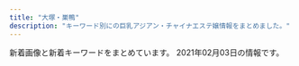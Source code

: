 ```yaml
---
title: "大塚・巣鴨"
description: "キーワード別にの巨乳アジアン・チャイナエステ嬢情報をまとめました。"
---
```


新着画像と新着キーワードをまとめています。
2021年02月03日の情報です。

<DmmAffiliateIns />
<KeywordTable
  shops={
    [
    {
        "img_links": [
            "http://mermaid.tyo.ac/photos/sites/9/2020/07/2020070504013943.jpg",
            "http://mermaid.tyo.ac/images/themes/blue/no1.png",
            "http://mermaid.tyo.ac/photos/sites/9/2020/07/2020070504013427.jpg",
            "http://mermaid.tyo.ac/photos/sites/9/2020/07/2020070504014629.jpg",
            "http://mermaid.tyo.ac/photos/sites/9/2020/07/202007050401371.jpg",
            "http://mermaid.tyo.ac/images/themes/blue/no2.png",
            "http://mermaid.tyo.ac/photos/sites/9/2021/01/2021010607373428.jpg",
            "http://mermaid.tyo.ac/images/themes/blue/s_staff.png",
            "http://mermaid.tyo.ac/photos/sites/9/2021/01/2021010607374728.jpg",
            "http://mermaid.tyo.ac/images/room3.jpg",
            "http://mermaid.tyo.ac/photos/sites/9/2021/01/2021010607374113.jpg",
            "http://mermaid.tyo.ac/images/room4.jpg",
            "http://mermaid.tyo.ac/photos/sites/9/2021/01/2021010607193228.jpg",
            "http://mermaid.tyo.ac/images/themes/blue/mobile.jpg",
            "http://mermaid.tyo.ac/images/themes/blue/s_zysx.png",
            "http://mermaid.tyo.ac/photos/sites/9/2020/07/2020070504013573.jpg",
            "http://mermaid.tyo.ac/photos/sites/9/2020/07/2020070504013841.jpg",
            "http://mermaid.tyo.ac/photos/sites/9/2021/01/2021010607193226.jpg",
            "http://mermaid.tyo.ac/photos/sites/9/2020/07/202007050401424.jpg",
            "http://mermaid.tyo.ac/photos/sites/9/2021/01/2021010607193459.jpg",
            "http://mermaid.tyo.ac/photos/sites/9/2020/07/2020070504013113.jpg",
            "http://mermaid.tyo.ac/images/themes/blue/s_newface.png",
            "http://mermaid.tyo.ac/photos/sites/9/2021/01/202101060719336.jpg",
            "http://mermaid.tyo.ac/images/themes/blue/line.png",
            "http://mermaid.tyo.ac/photos/sites/9/2021/01/2021010607193192.jpg",
            "http://mermaid.tyo.ac/photos/sites/9/2020/07/2020070504013051.jpg",
            "http://mermaid.tyo.ac/photos/sites/9/2020/07/2020070504014544.jpg",
            "http://mermaid.tyo.ac/photos/sites/9/2020/07/2020070504014156.jpg",
            "http://mermaid.tyo.ac/photos/sites/9/2020/07/2020070504012584.jpg",
            "http://mermaid.tyo.ac/photos/sites/9/2020/07/2020070504012859.jpg",
            "http://mermaid.tyo.ac/images/themes/blue/r3.jpg",
            "http://mermaid.tyo.ac/photos/sites/9/2021/01/2021010607375590.jpg",
            "http://mermaid.tyo.ac/images/room2.jpg",
            "http://mermaid.tyo.ac/photos/sites/9/2020/07/2020070504014471.jpg",
            "http://mermaid.tyo.ac/photos/sites/9/2020/07/2020070504013325.jpg",
            "http://mermaid.tyo.ac/images/room1.jpg",
            "http://mermaid.tyo.ac/photos/sites/9/2020/07/2020070504012720.jpg",
            "http://mermaid.tyo.ac/images/themes/blue/s_pickup.png",
            "http://mermaid.tyo.ac/images/themes/blue/s_link.png",
            "http://mermaid.tyo.ac/images/themes/blue/s_news.png",
            "http://mermaid.tyo.ac/images/themes/blue/s_ranking.png"
        ],
        "keywords": {
            "E": 6,
            "D": 42,
            "C": 30,
            "83": 6,
            "85": 18,
            "86": 24,
            "87": 6
        },
        "station": "\u897f\u5de3\u9d28\u99c5A3\u53e3",
        "name": "RelaCute no.1\u30fb\u30ea\u30e9\u30ad\u30e5\u30fc\u30c8 no.1",
        "url": "http://mermaid.tyo.ac/"
    },
    {
        "keywords": {},
        "url": "http://es-romance.work/",
        "station": "JR\u5de3\u9d28\u99c5\u6b63\u9762\u53e3",
        "img_links": [
            "http://es-romance.work/_src/50906836/wechatimg1563.jpg",
            "http://es-romance.work/_src/51012024/wechatimg29_20201216144753098.jpg",
            "http://es-romance.work/_src/50927126/wechatimg1478.jpg",
            "http://es-romance.work/_src/50927127/wechatimg1478.jpg",
            "http://es-romance.work/_src/52594297/wechatimg184.jpg",
            "http://es-romance.work/_src/50927124/wechatimg1619.jpg",
            "http://es-romance.work/_src/50572193/wechatimg402.jpg",
            "http://es-romance.work/_src/51884523/wechatimg184.jpg",
            "http://es-romance.work/_src/50801641/wechatimg1562.jpg",
            "http://es-romance.work/_src/50927258/wechatimg1613.jpg",
            "http://es-romance.work/_src/50572175/navinavi_01.png",
            "http://es-romance.work/_src/50572194/wechatimg402.jpg",
            "http://es-romance.work/_src/51012026/wechatimg28_20201216144753096.jpg",
            "http://es-romance.work/_src/50572199/wechatimg403_20201111115842580.jpg",
            "http://es-romance.work/_src/50927125/wechatimg1619.jpg",
            "http://es-romance.work/_src/51012027/wechatimg28_20201216144753096.jpg",
            "http://es-romance.work/_src/50572198/wechatimg403_20201111115842580.jpg",
            "http://es-romance.work/_src/50801639/wechatimg1562.jpg",
            "http://es-romance.work/_src/52594296/wechatimg184.jpg",
            "http://es-romance.work/_src/50572184/slider2_20201209160139115.jpg",
            "http://es-romance.work/_src/50906838/wechatimg1563.jpg",
            "http://es-romance.work/_src/51012023/wechatimg26_20201216144753104.jpg",
            "http://es-romance.work/_src/50801637/wechatimg1561.jpg",
            "http://es-romance.work/_src/50801640/wechatimg1562.jpg",
            "http://es-romance.work/_src/50927122/wechatimg1613.jpg",
            "http://es-romance.work/_src/51012034/wechatimg26_20201216144753104.jpg",
            "http://es-romance.work/_src/51884526/wechatimg70_20210116175936719.jpg",
            "http://es-romance.work/_src/50572200/wechatimg403_20201111115842580.jpg",
            "http://es-romance.work/_src/50572170/slider5_20201209160139125.jpg",
            "http://es-romance.work/_src/50572197/wechatimg401_20201111115842621.jpg",
            "http://es-romance.work/_src/50572130/wechatimg198_20190126093224863.jpg",
            "http://es-romance.work/_src/51884529/wechatimg68_20210116175936714.jpg",
            "http://es-romance.work/_src/50801638/wechatimg1561.jpg",
            "http://es-romance.work/_src/50801631/wechatimg1562.jpg",
            "http://es-romance.work/_src/50572204/wechatimg401_20201111115842621.jpg",
            "http://es-romance.work/_src/52594291/wechatimg188.jpg",
            "http://es-romance.work/_src/50572128/_k3_4082.jpg",
            "http://es-romance.work/_src/50572177/navinavi_02.png",
            "http://es-romance.work/_src/51884530/wechatimg68_20210116175936714.jpg",
            "http://es-romance.work/_src/52594244/wechatimg68_20210116175936714.jpg",
            "http://es-romance.work/_src/52594294/wechatimg189.jpg",
            "http://es-romance.work/_src/51012031/wechatimg29_20201216144753098.jpg",
            "http://es-romance.work/_src/52594293/wechatimg189.jpg",
            "http://es-romance.work/_src/51884534/wechatimg69_20210116175936641.jpg",
            "http://es-romance.work/_src/50927120/wechatimg1613.jpg",
            "http://es-romance.work/_src/52594292/wechatimg188.jpg",
            "http://es-romance.work/_src/51884528/wechatimg70_20210116175936719.jpg",
            "http://es-romance.work/_src/50927128/wechatimg1478.jpg",
            "http://es-romance.work/_src/50927114/wechatimg1613.jpg",
            "http://es-romance.work/_src/52594245/wechatimg69_20210116175936641.jpg",
            "http://es-romance.work/_src/52594295/wechatimg189.jpg",
            "http://es-romance.work/_src/50572186/slider1_20201209160139057.jpg",
            "http://es-romance.work/_src/50801636/wechatimg1561.jpg",
            "http://es-romance.work/_src/50572196/wechatimg401_20201111115842621.jpg",
            "http://es-romance.work/_src/50572192/wechatimg402.jpg",
            "http://es-romance.work/_src/51884564/wechatimg188.jpg",
            "http://es-romance.work/_src/51012033/wechatimg26_20201216144753104.jpg",
            "http://es-romance.work/_src/50927121/wechatimg1613.jpg",
            "http://es-romance.work/_src/51884531/wechatimg68_20210116175936714.jpg",
            "http://es-romance.work/_src/51012028/wechatimg28_20201216144753096.jpg",
            "http://es-romance.work/_src/50572185/slider3_20201209160139119.jpg",
            "http://es-romance.work/_src/52594298/wechatimg184.jpg",
            "http://es-romance.work/_src/51012032/wechatimg26_20201216144753104.jpg",
            "http://es-romance.work/_src/51884527/wechatimg70_20210116175936719.jpg",
            "http://es-romance.work/_src/51012166/wechatimg28_20201216144753096.jpg",
            "http://es-romance.work/_src/50801632/wechatimg1562.jpg",
            "http://es-romance.work/_src/52594290/wechatimg188.jpg",
            "http://es-romance.work/_src/51884533/wechatimg69_20210116175936641.jpg",
            "http://es-romance.work/_src/50572203/wechatimg401_20201111115842621.jpg",
            "http://es-romance.work/_src/50906837/wechatimg1563.jpg",
            "http://es-romance.work/_src/51012030/wechatimg29_20201216144753098.jpg",
            "http://es-romance.work/_src/51884524/wechatimg189.jpg",
            "http://es-romance.work/_src/51012029/wechatimg29_20201216144753098.jpg",
            "http://es-romance.work/_src/51884532/wechatimg69_20210116175936641.jpg",
            "http://es-romance.work/_src/50572180/cam.jpg",
            "http://es-romance.work/_src/50927123/wechatimg1619.jpg",
            "http://es-romance.work/_src/50572179/cam.jpg",
            "http://es-romance.work/_src/52594243/wechatimg70_20210116175936719.jpg",
            "http://es-romance.work/_src/50572195/wechatimg401_20201111115842621.jpg"
        ],
        "name": "\u304a\u5e30\u308aBABY"
    },
    {
        "station": "JR\u99d2\u8fbc\u99c5\u6771\u53e3",
        "keywords": {},
        "name": "\u3066\u3082\u307f\u3084",
        "url": "http://ko-relax.info/",
        "img_links": []
    },
    {
        "img_links": [
            "http://rinpa-awa.info/wp/wp-content/uploads/2019/12/srtdyfu.jpg",
            "http://rinpa-awa.info/wp/wp-content/uploads/2019/10/estrdyfugihoi.jpg",
            "http://rinpa-awa.info/wp/wp-content/uploads/2019/12/rdtfyugh.jpg",
            "http://rinpa-awa.info/wp/wp-content/uploads/2020/08/31222kasaoa.jpg",
            "http://rinpa-awa.info/wp/wp-content/uploads/2020/08/67543567a.jpg",
            "http://rinpa-awa.info/wp/wp-content/uploads/2017/04/b.png",
            "http://rinpa-awa.info/wp/wp-content/themes/Butterfly2_ver_1_3/images/room/2.jpg",
            "http://rinpa-awa.info/wp/wp-content/uploads/2020/08/8765421.jpg",
            "http://rinpa-awa.info/wp/wp-content/uploads/2019/12/rstdyfugiho.jpg",
            "http://rinpa-awa.info/wp/wp-content/uploads/2019/12/trdyfugi.jpg",
            "http://rinpa-awa.info/wp/wp-content/uploads/2017/04/c.png",
            "http://rinpa-awa.info/wp/wp-content/uploads/2019/12/esrtdyfugih.jpg",
            "http://rinpa-awa.info/wp/wp-content/themes/Butterfly2_ver_1_3/images/call.png",
            "http://rinpa-awa.info/wp/wp-content/themes/Butterfly2_ver_1_3/event/top-img10.jpg",
            "http://rinpa-awa.info/wp/wp-content/themes/Butterfly2_ver_1_3/event/top-img01.png",
            "http://rinpa-awa.info/wp/wp-content/uploads/2019/10/estrdyfugiho.jpg",
            "http://rinpa-awa.info/wp/wp-content/uploads/2019/10/erstdfyguhijok.jpg",
            "http://rinpa-awa.info/wp/wp-content/themes/Butterfly2_ver_1_3/images/room/3.jpg",
            "http://rinpa-awa.info/wp/wp-content/uploads/2019/09/sdrftuygiho.jpg",
            "http://rinpa-awa.info/wp/wp-content/uploads/2019/12/arstdyfu.jpg",
            "http://rinpa-awa.info/wp/wp-content/uploads/2017/04/a.png",
            "http://rinpa-awa.info/wp/wp-content/uploads/2020/08/7865432f.jpg",
            "http://rinpa-awa.info/wp/wp-content/themes/Butterfly2_ver_1_3/images/room/4.jpg",
            "http://rinpa-awa.info/wp/wp-content/uploads/2020/06/fcgvhbjsa.jpg",
            "http://rinpa-awa.info/wp/wp-content/uploads/2019/10/erastrdyfugihojp.jpg",
            "http://rinpa-awa.info/wp/wp-content/themes/Butterfly2_ver_1_3/images/tel.png",
            "http://rinpa-awa.info/wp/wp-content/uploads/2019/12/aewrestdyfu.jpg",
            "http://rinpa-awa.info/wp/wp-content/themes/Butterfly2_ver_1_3/event/top-img02.png",
            "http://rinpa-awa.info/wp/wp-content/uploads/2019/09/estdryfugi.jpg",
            "http://rinpa-awa.info/wp/wp-content/uploads/2019/11/satfuygihkl.jpg",
            "http://rinpa-awa.info/wp/wp-content/uploads/2019/12/srdtyfugih.jpg",
            "http://rinpa-awa.info/wp/wp-content/uploads/2019/10/1setrdyfugiho.jpg",
            "http://rinpa-awa.info/wp/wp-content/uploads/2019/09/setrdytfuygiuo.jpg",
            "http://rinpa-awa.info/wp/wp-content/uploads/2019/12/waerstdyfu.jpg",
            "http://rinpa-awa.info/wp/wp-content/uploads/2019/08/sdrtaytfuygihoi.jpg",
            "http://rinpa-awa.info/wp/wp-content/uploads/2017/05/d.png",
            "http://rinpa-awa.info/wp/wp-content/uploads/2019/12/erstdyfu.jpg",
            "http://rinpa-awa.info/wp/wp-content/themes/Butterfly2_ver_1_3/images/room/1.jpg"
        ],
        "url": "http://rinpa-awa.info/",
        "keywords": {
            "D": 46
        },
        "name": "\u99a8-\u304b\u304a\u308a-",
        "station": "JR\u5927\u585a\u99c5\u5317\u53e3"
    },
    {
        "keywords": {},
        "img_links": [
            "http://relax-treat.com/css/nav/nav-005.jpg",
            "http://relax-treat.com/css/nav/nav-003.jpg",
            "http://relax-treat.com/staff/anna/01.jpg",
            "http://relax-treat.com/css/top-left02.jpg",
            "http://relax-treat.com/css/nav/nav-004.jpg",
            "http://relax-treat.com/css/nav/nav-001.jpg",
            "http://relax-treat.com/css/nav/nav-006.jpg",
            "http://relax-treat.com/staff/koko/01.jpg",
            "http://relax-treat.com/css/tel01.png",
            "http://relax-treat.com/css/staff/up.jpg",
            "http://relax-treat.com/staff/ami/01.jpg",
            "http://relax-treat.com/css/staff/new.jpg",
            "http://relax-treat.com/css/top-left0001.jpg",
            "http://relax-treat.com/css/nav/nav-002.jpg",
            "http://relax-treat.com/css/top02.jpg",
            "http://relax-treat.com/staff/mei/02.jpg",
            "http://relax-treat.com/staff/ami/02.jpg",
            "http://relax-treat.com/staff/mei/01.jpg",
            "http://relax-treat.com/staff/anna/02.jpg",
            "http://relax-treat.com/staff/koko/02.jpg"
        ],
        "name": "Chocolate -\u30c1\u30e7\u30b3\u30ec\u30fc\u30c8-",
        "station": "JR\u99d2\u8fbc\u99c5\u6771\u53e3",
        "url": "http://relax-treat.com/"
    },
    {
        "name": "SAKURA \u30ea\u30e9\u30af\u30bc\u30fc\u30b7\u30e7\u30f3",
        "img_links": [
            "https://sakura.aoaoeo.com/wp-content/themes/este/img/top-img01d.png",
            "https://sakura.aoaoeo.com/wp-content/uploads/2019/06/87651saku.jpg",
            "https://sakura.aoaoeo.com/wp-content/themes/este/img/tel_header.png",
            "https://sakura.aoaoeo.com/wp-content/uploads/2019/06/4321saku.jpg",
            "https://sakura.aoaoeo.com/wp-content/themes/este/img/top-img01.png",
            "https://sakura.aoaoeo.com/wp-content/themes/este/img/3.jpg",
            "https://sakura.aoaoeo.com/wp-content/uploads/2019/06/7865421saku.jpg",
            "https://sakura.aoaoeo.com/wp-content/themes/este/img/tel_footer.png",
            "https://sakura.aoaoeo.com/wp-content/themes/este/img/top-img05.png",
            "https://sakura.aoaoeo.com/wp-content/themes/este/img/top-img03.png",
            "https://sakura.aoaoeo.com/wp-content/themes/este/img/1.jpg",
            "https://sakura.aoaoeo.com/wp-content/themes/este/img/top-img02.png",
            "https://sakura.aoaoeo.com/wp-content/themes/este/img/2.jpg",
            "https://sakura.aoaoeo.com/wp-content/uploads/2019/06/4312saku.jpg",
            "https://sakura.aoaoeo.com/wp-content/uploads/2020/01/2111saku.jpg",
            "https://sakura.aoaoeo.com/wp-content/themes/este/img/4.jpg",
            "https://sakura.aoaoeo.com/wp-content/themes/este/img/call.png",
            "https://sakura.aoaoeo.com/wp-content/themes/este/img/top-img01c.png"
        ],
        "station": "JR\u5927\u585a\u99c5\u5317\u53e3",
        "url": "https://sakura.aoaoeo.com/",
        "keywords": {
            "D": 8,
            "E": 10
        }
    },
    {
        "img_links": [
            "http://www.nekochan.masg.info/files/003-02.jpg",
            "http://www.nekochan.masg.info/files/004-02.jpg",
            "http://www.nekochan.masg.info/files/002-02.jpg",
            "http://www.nekochan.masg.info/files/005-02.jpg",
            "http://www.nekochan.masg.info/images/head.jpg",
            "http://www.nekochan.masg.info/files/002.jpg",
            "http://www.nekochan.masg.info/images/staff_t.jpg",
            "http://www.nekochan.masg.info/files/001.jpg",
            "http://www.nekochan.masg.info/files/004.jpg",
            "http://www.nekochan.masg.info/files/005.jpg",
            "http://www.nekochan.masg.info/files/003.jpg",
            "http://www.nekochan.masg.info/images/tel.jpg",
            "http://www.nekochan.masg.info/images/int1.jpg",
            "http://www.nekochan.masg.info/files/006.jpg",
            "http://www.nekochan.masg.info/images/mobile.jpg",
            "http://www.nekochan.masg.info/images/sys.jpg",
            "http://www.nekochan.masg.info/files/006-02.jpg",
            "http://www.nekochan.masg.info/images/interior_t.jpg",
            "http://www.nekochan.masg.info/files/001-02.jpg",
            "http://www.nekochan.masg.info/images/int2.jpg",
            "http://www.nekochan.masg.info/images/news.jpg"
        ],
        "name": "\u306d\u3053\u3061\u3083\u3093",
        "station": "JR\u99d2\u8fbc\u99c5\u6771\u53e3",
        "url": "http://www.nekochan.masg.info/",
        "keywords": {
            "90": 1,
            "C": 2,
            "D": 3,
            "87": 1,
            "88": 2,
            "E": 1,
            "81": 1,
            "83": 1
        }
    },
    {
        "img_links": [
            "http://koukou.ests.co/images/acc1.jpg",
            "http://koukou.a1.jps.cm/upload/sites/26/2020/08/2020080301274439-350x467.jpg",
            "http://koukou.ests.co/images/acc2.jpg",
            "http://koukou.ests.co/images/acc4.jpg",
            "http://koukou.a1.jps.cm/upload/sites/26/2021/01/2021013006464349-200x268.jpg",
            "http://koukou.ests.co/images/staff_line.jpg",
            "http://koukou.ests.co/images/top.jpg",
            "http://koukou.a1.jps.cm/upload/sites/26/2020/07/2020071510180978-350x467.jpg",
            "http://koukou.ests.co/images/pick.jpg",
            "http://koukou.ests.co/images/news.jpg",
            "http://koukou.ests.co/images/link_line.jpg",
            "http://koukou.ests.co/images/acc3.jpg",
            "http://koukou.a1.jps.cm/upload/sites/26/2020/08/2020080301274439-200x268.jpg",
            "http://koukou.ests.co/images/bjs3.jpg",
            "http://koukou.a1.jps.cm/upload/sites/26/2021/01/2021013006464349-350x467.jpg",
            "http://koukou.ests.co/images/mobile.jpg",
            "http://koukou.a1.jps.cm/upload/sites/26/2020/10/202010230133115-200x268.jpg",
            "http://koukou.a1.jps.cm/upload/sites/26/2020/07/2020071510180978-200x268.jpg",
            "http://koukou.a1.jps.cm/upload/sites/26/2020/10/202010230133115-350x467.jpg"
        ],
        "station": "JR\u99d2\u8fbc\u99c5\u5317\u53e3",
        "keywords": {
            "86": 2,
            "87": 1,
            "D": 4,
            "85": 1
        },
        "name": "\u3046\u3055\u304e",
        "url": "http://koukou.ests.co/"
    },
    {
        "url": "http://iyasi.relaxnabi.com/",
        "keywords": {
            "89": 1,
            "G": 1,
            "88": 1,
            "F": 1,
            "92": 1,
            "E": 4,
            "D": 9,
            "C": 4,
            "90": 1
        },
        "img_links": [
            "http://iyasi.relaxnabi.com/css/tel09.png",
            "http://iyasi.relaxnabi.com/css/staff/staff39-b.jpg",
            "http://iyasi.relaxnabi.com/css/staff/staff47-a.jpg",
            "http://iyasi.relaxnabi.com/css/staff/staff26-a.jpg",
            "http://iyasi.relaxnabi.com/css/staff/staff29-b.jpg",
            "http://iyasi.relaxnabi.com/css/staff/staff26-b.jpg",
            "http://iyasi.relaxnabi.com/css/staff/staff47.jpg",
            "http://iyasi.relaxnabi.com/css/staff/staff007.jpg",
            "http://iyasi.relaxnabi.com/css/staff/staff46-a.jpg",
            "http://iyasi.relaxnabi.com/css/staff/staff26.jpg",
            "http://iyasi.relaxnabi.com/css/staff/staff33.jpg",
            "http://iyasi.relaxnabi.com/css/top01.jpg",
            "http://iyasi.relaxnabi.com/css/staff/staff41.jpg",
            "http://iyasi.relaxnabi.com/css/staff/staff45-a.jpg",
            "http://iyasi.relaxnabi.com/css/staff/staff0002-a.jpg",
            "http://iyasi.relaxnabi.com/css/staff/staff33-c.jpg",
            "http://iyasi.relaxnabi.com/css/staff/staff33-b.jpg",
            "http://iyasi.relaxnabi.com/css/staff/staff24-b.jpg",
            "http://iyasi.relaxnabi.com/css/staff/staff38.jpg",
            "http://iyasi.relaxnabi.com/css/staff/staff24.jpg",
            "http://iyasi.relaxnabi.com/css/staff/staff016.jpg",
            "http://iyasi.relaxnabi.com/css/staff/staff0002.jpg",
            "http://iyasi.relaxnabi.com/css/nav/nav-005.png",
            "http://iyasi.relaxnabi.com/css/staff/staff37.jpg",
            "http://iyasi.relaxnabi.com/css/staff/staff28.jpg",
            "http://iyasi.relaxnabi.com/css/staff/staff44.jpg",
            "http://iyasi.relaxnabi.com/css/staff/staff52-a.jpg",
            "http://iyasi.relaxnabi.com/css/staff/staff29.jpg",
            "http://iyasi.relaxnabi.com/css/nav/nav-003.png",
            "http://iyasi.relaxnabi.com/css/staff/staff53.jpg",
            "http://iyasi.relaxnabi.com/css/recurit07.jpg",
            "http://iyasi.relaxnabi.com/css/nav/nav-004.png",
            "http://iyasi.relaxnabi.com/css/staff/staff019-a.jpg",
            "http://iyasi.relaxnabi.com/css/staff/staff44-a.jpg",
            "http://iyasi.relaxnabi.com/css/staff/staff40.jpg",
            "http://iyasi.relaxnabi.com/css/nav/nav-006.png",
            "http://iyasi.relaxnabi.com/css/nav/nav-001.png",
            "http://iyasi.relaxnabi.com/css/staff/staff37-b.jpg",
            "http://iyasi.relaxnabi.com/css/staff/staff49-a.jpg",
            "http://iyasi.relaxnabi.com/css/nav/nav-002.png",
            "http://iyasi.relaxnabi.com/css/staff/staff29-c.jpg",
            "http://iyasi.relaxnabi.com/css/staff/naiyo02.jpg",
            "http://iyasi.relaxnabi.com/css/staff/staff33-a.jpg",
            "http://iyasi.relaxnabi.com/css/staff/staff53-a.jpg",
            "http://iyasi.relaxnabi.com/css/staff/naiyo01.jpg",
            "http://iyasi.relaxnabi.com/css/staff/staff007-a.jpg",
            "http://iyasi.relaxnabi.com/css/staff/staff33-e.jpg",
            "http://iyasi.relaxnabi.com/css/staff/staff007-b.jpg",
            "http://iyasi.relaxnabi.com/css/staff/staff33-d.jpg",
            "http://iyasi.relaxnabi.com/css/staff/staff019.jpg",
            "http://iyasi.relaxnabi.com/css/staff/staff39-a.jpg",
            "http://iyasi.relaxnabi.com/css/staff/staff49.jpg",
            "http://iyasi.relaxnabi.com/css/staff/staff29-a.jpg",
            "http://iyasi.relaxnabi.com/css/staff/staff0002-b.jpg",
            "http://iyasi.relaxnabi.com/css/staff/staff40-a.jpg",
            "http://iyasi.relaxnabi.com/css/staff/staff018.jpg",
            "http://iyasi.relaxnabi.com/css/staff/staff52.jpg",
            "http://iyasi.relaxnabi.com/css/top03.jpg",
            "http://iyasi.relaxnabi.com/css/staff/staff39.jpg",
            "http://iyasi.relaxnabi.com/css/staff/staff016-a.jpg",
            "http://iyasi.relaxnabi.com/css/staff/staff24-a.jpg",
            "http://iyasi.relaxnabi.com/css/staff/staff006-a.jpg",
            "http://iyasi.relaxnabi.com/css/staff/staff28-a.jpg",
            "http://iyasi.relaxnabi.com/css/staff/staff46.jpg",
            "http://iyasi.relaxnabi.com/css/top0004-right.jpg",
            "http://iyasi.relaxnabi.com/css/staff/staff37-a.jpg",
            "http://iyasi.relaxnabi.com/css/staff/staff45.jpg",
            "http://iyasi.relaxnabi.com/css/staff/staff51.jpg",
            "http://iyasi.relaxnabi.com/css/staff/staff006.jpg",
            "http://iyasi.relaxnabi.com/css/top04-left.jpg",
            "http://iyasi.relaxnabi.com/css/staff/staff41-a.jpg",
            "http://iyasi.relaxnabi.com/css/staff/staff018-a.jpg",
            "http://iyasi.relaxnabi.com/css/c-00001.jpg",
            "http://iyasi.relaxnabi.com/css/staff/staff38-a.jpg"
        ],
        "station": "JR\u5927\u585a\u99c5\u5357\u53e3",
        "name": "\u7652\u3057\u306e\u5fc3"
    },
    {
        "url": "https://townnet.ne.jp/myondon/",
        "station": "JR\u5927\u585a\u99c5\u5317\u53e3",
        "keywords": {},
        "name": "\u660e\u6d1e",
        "img_links": [
            "https://townnet.ne.jp/myondon/top/view/img/v_04.jpg",
            "https://townnet.ne.jp/myondon/top/view/img/v_01.jpg",
            "https://townnet.ne.jp/myondon/top/system/img/price.jpg",
            "https://townnet.ne.jp/myondon/top/img/information.jpg",
            "https://townnet.ne.jp/myondon/top/staff/img/bb.jpg",
            "https://townnet.ne.jp/myondon/top/view/img/s_04.jpg",
            "https://townnet.ne.jp/myondon/top/view/img/s_12.jpg",
            "https://townnet.ne.jp/myondon/top/view/img/s_07.jpg",
            "https://townnet.ne.jp/myondon/top/view/img/s_05.jpg",
            "https://townnet.ne.jp/myondon/top/staff/img/mari.jpg",
            "https://townnet.ne.jp/myondon/top/img/net1.jpg",
            "https://townnet.ne.jp/myondon/top/staff/img/aya.jpg",
            "https://townnet.ne.jp/myondon/top/view/img/v_06.jpg",
            "https://townnet.ne.jp/myondon/top/staff/img/jun2.jpg",
            "https://townnet.ne.jp/myondon/top/view/img/v_05.jpg",
            "https://townnet.ne.jp/myondon/top/view/img/v_02.jpg",
            "https://townnet.ne.jp/myondon/top/view/img/s_08.jpg",
            "https://townnet.ne.jp/myondon/top/view/img/s_09.jpg",
            "https://townnet.ne.jp/myondon/top/staff/img/kaori.jpg",
            "https://townnet.ne.jp/myondon/top/staff/img/kaori_1.jpg",
            "https://townnet.ne.jp/myondon/top/view/img/v_07.jpg",
            "https://townnet.ne.jp/myondon/img/img_02.jpg",
            "https://townnet.ne.jp/myondon/top/access/img/kanban.jpg",
            "https://townnet.ne.jp/myondon/top/staff/img/hal.jpg",
            "https://townnet.ne.jp/myondon/top/view/img/v_03.jpg",
            "https://townnet.ne.jp/myondon/top/view/img/s_10.jpg",
            "https://townnet.ne.jp/myondon/top/staff/img/g_6576.jpg",
            "https://townnet.ne.jp/myondon/top/view/img/s_06.jpg",
            "https://townnet.ne.jp/myondon/top/view/img/s_03.jpg",
            "https://townnet.ne.jp/myondon/top/system/img/net.jpg",
            "https://townnet.ne.jp/myondon/top/view/img/s_02.jpg",
            "https://townnet.ne.jp/myondon/top/view/img/s_01.jpg",
            "https://townnet.ne.jp/myondon/top/view/img/s_11.jpg",
            "https://townnet.ne.jp/myondon/top/view/img/v_08.jpg"
        ]
    },
    {
        "img_links": [
            "http://iyashinomori.oks.bz/photos/sites/72/2020/10/2020101903342723.jpg",
            "http://iyashinomori.oks.bz/photos/sites/72/2020/10/2020101903314625.jpg",
            "http://iyashinomori.oks.bz/images/mobile.jpg",
            "http://iyashinomori.oks.bz/images/room2.jpg",
            "http://iyashinomori.oks.bz/images/room1.jpg",
            "http://iyashinomori.oks.bz/photos/sites/72/2020/10/2020101903203761.jpg",
            "http://iyashinomori.oks.bz/images/s_staff.png",
            "http://iyashinomori.oks.bz/images/top.jpg",
            "http://iyashinomori.oks.bz/images/room4.jpg",
            "http://iyashinomori.oks.bz/images/bj3.jpg",
            "http://iyashinomori.oks.bz/images/room3.jpg",
            "http://iyashinomori.oks.bz/photos/sites/72/2020/10/2020101903314748.jpg",
            "http://iyashinomori.oks.bz/photos/sites/72/2020/10/2020101903314523.jpg",
            "http://iyashinomori.oks.bz/images/s_news.jpg",
            "http://iyashinomori.oks.bz/images/bj2.jpg"
        ],
        "url": "http://iyashinomori.oks.bz/",
        "keywords": {},
        "station": "JR\u99d2\u8fbc\u99c5\u5357\u53e3",
        "name": "\u7652\u3057\u306e\u68ee"
    },
    {
        "name": "\u604b",
        "url": "https://koi-relax.tokyo/",
        "keywords": {
            "D": 15,
            "C": 3,
            "E": 6,
            "\u30bb\u30af\u30b7\u30fc": 2
        },
        "img_links": [
            "https://koi-relax.tokyo/wp-content/themes/este/img/top-img02.png",
            "https://koi-relax.tokyo/wp-content/uploads/2018/12/876543567890a.jpg",
            "https://koi-relax.tokyo/wp-content/themes/este/img/top-img01.png",
            "https://koi-relax.tokyo/wp-content/uploads/2019/12/warestdyfu.jpg",
            "https://koi-relax.tokyo/wp-content/uploads/2019/12/wearsdtiuyt.jpg",
            "https://koi-relax.tokyo/wp-content/themes/este/img/1.jpg",
            "https://koi-relax.tokyo/wp-content/themes/este/img/top-img03e.png",
            "https://koi-relax.tokyo/wp-content/themes/este/img/top-img051.png",
            "https://koi-relax.tokyo/wp-content/uploads/2020/01/9saviyaa.jpg",
            "https://koi-relax.tokyo/wp-content/themes/este/img/tel01.png",
            "https://koi-relax.tokyo/wp-content/themes/este/img/2.jpg",
            "https://koi-relax.tokyo/wp-content/themes/este/img/tel.png",
            "https://koi-relax.tokyo/wp-content/themes/este/img/4.jpg",
            "https://koi-relax.tokyo/wp-content/uploads/2020/01/9ertsdyfugi.jpg",
            "https://koi-relax.tokyo/wp-content/themes/este/img/3.jpg",
            "https://koi-relax.tokyo/wp-content/uploads/2020/07/34567281.jpg",
            "https://koi-relax.tokyo/wp-content/themes/este/img/top-img04.png",
            "https://koi-relax.tokyo/wp-content/uploads/2019/12/wearstdyfu.jpg",
            "https://koi-relax.tokyo/wp-content/uploads/2020/01/9tfuygihojsa.jpg",
            "https://koi-relax.tokyo/wp-content/uploads/2019/12/aewrstdyfu.jpg",
            "https://koi-relax.tokyo/wp-content/uploads/2020/01/9rtfytughisa.jpg"
        ],
        "station": "JR\u5de3\u9d28\u99c5"
    },
    {
        "keywords": {},
        "img_links": [
            "http://www.relax-luck.work/sp/staff/miho.jpg",
            "http://www.relax-luck.work/sp/staff/sizuka.jpg",
            "http://www.relax-luck.work/sp/images/rec1.jpg",
            "http://www.relax-luck.work/sp/staff/siori.jpg",
            "http://www.relax-luck.work/images/interior_t.jpg",
            "http://www.relax-luck.work/images/head.jpg",
            "http://www.relax-luck.work/sp/menu/top.jpg",
            "http://www.relax-luck.work/img/miho2.jpg",
            "http://www.relax-luck.work/sp/images/tel.png",
            "http://www.relax-luck.work/sp/images/int1.png",
            "http://www.relax-luck.work/images/4.jpg",
            "http://www.relax-luck.work/images/tr.jpg",
            "http://www.relax-luck.work/img/erika1.jpg",
            "http://www.relax-luck.work/sp/images/ta.png",
            "http://www.relax-luck.work/images/rec1.jpg",
            "http://www.relax-luck.work/sp/images/int2.png",
            "http://www.relax-luck.work/images/rec2.jpg",
            "http://www.relax-luck.work/img/miho1.jpg",
            "http://www.relax-luck.work/sp/img/miho1.jpg",
            "http://www.relax-luck.work/sp/img/sizuka2.jpg",
            "http://www.relax-luck.work/img/siori2.jpg",
            "http://www.relax-luck.work/images/int1.png",
            "http://www.relax-luck.work/sp/images/ac1.jpg",
            "http://www.relax-luck.work/sp/images/head.jpg",
            "http://www.relax-luck.work/images/1.jpg",
            "http://www.relax-luck.work/sp/staff/erika.jpg",
            "http://www.relax-luck.work/sp/img/siori2.jpg",
            "http://www.relax-luck.work/sp/img/siori1.jpg",
            "http://www.relax-luck.work/sp/img/miho2.jpg",
            "http://www.relax-luck.work/sp/img/erika2.jpg",
            "http://www.relax-luck.work/sp/images/footer.jpg",
            "http://www.relax-luck.work/images/3.jpg",
            "http://www.relax-luck.work/images/2.jpg",
            "http://www.relax-luck.work/images/ta.jpg",
            "http://www.relax-luck.work/sp/images/news.jpg",
            "http://www.relax-luck.work/img/sizuka1.jpg",
            "http://www.relax-luck.work/images/staff_t.jpg",
            "http://www.relax-luck.work/img/sizuka2.jpg",
            "http://www.relax-luck.work/sp/images/interior_t.jpg",
            "http://www.relax-luck.work/sp/images/sys.png",
            "http://www.relax-luck.work/sp/menu/staff.jpg",
            "http://www.relax-luck.work/img/erika2.jpg",
            "http://www.relax-luck.work/sp/images/ac1.png",
            "http://www.relax-luck.work/images/ac1.jpg",
            "http://www.relax-luck.work/images/news_t.jpg",
            "http://www.relax-luck.work/sp/images/rec2.jpg",
            "http://www.relax-luck.work/images/sm.jpg",
            "http://www.relax-luck.work/sp/images/staff_t.jpg",
            "http://www.relax-luck.work/sp/img/sizuka1.jpg",
            "http://www.relax-luck.work/images/sys.png",
            "http://www.relax-luck.work/img/siori1.jpg",
            "http://www.relax-luck.work/sp/img/erika1.jpg",
            "http://www.relax-luck.work/images/int2.png"
        ],
        "station": "JR\u5de3\u9d28\u99c5\u6b63\u9762\u53e3",
        "url": "http://www.relax-luck.work/",
        "name": "Relax Luck"
    },
    {
        "station": "JR\u99d2\u8fbc\u99c5\u5357\u53e3",
        "url": "http://www.ko-story.com/",
        "name": "\u30b9\u30c8\u30fc\u30ea\u30fc",
        "keywords": {
            "89": 2,
            "88": 6,
            "D": 8
        },
        "img_links": [
            "http://www.ko-story.com/css/nav/nav-004.jpg",
            "http://www.ko-story.com/css/staff/staff-0014-a.jpg",
            "http://www.ko-story.com/css/main-girl02.png",
            "http://www.ko-story.com/css/staff/staff-0014-b.jpg",
            "http://www.ko-story.com/css/staff/staff-012-b.jpg",
            "http://www.ko-story.com/css/staff/staff-0013-b.jpg",
            "http://www.ko-story.com/css/osusume-011.jpg",
            "http://www.ko-story.com/css/main-staff01.jpg",
            "http://www.ko-story.com/css/nav/nav-006.jpg",
            "http://www.ko-story.com/css/tel01.png",
            "http://www.ko-story.com/css/nav/nav-002.jpg",
            "http://www.ko-story.com/css/nav/nav-007.jpg",
            "http://www.ko-story.com/css/top01-left02.jpg",
            "http://www.ko-story.com/css/nav/nav-003.jpg",
            "http://www.ko-story.com/css/osusume-00014a.jpg",
            "http://www.ko-story.com/css/staff/staff-010-a.jpg",
            "http://www.ko-story.com/css/staff/staff-0013-a.jpg",
            "http://www.ko-story.com/css/staff/staff-010-b.jpg",
            "http://www.ko-story.com/css/staff/staff-012-a.jpg",
            "http://www.ko-story.com/css/nav/nav-005.jpg",
            "http://www.ko-story.com/css/head-change.jpg",
            "http://www.ko-story.com/css/main-staff03.jpg",
            "http://www.ko-story.com/css/osusume-013.jpg",
            "http://www.ko-story.com/css/nav/nav-001.jpg",
            "http://www.ko-story.com/css/top01-left03.jpg",
            "http://www.ko-story.com/css/top01-left01.png"
        ]
    },
    {
        "img_links": [
            "http://relax-orange.work/i/img/acc.jpg",
            "http://relax-orange.work/img/sta1.jpg",
            "http://relax-orange.work/img/s1.jpg",
            "http://relax-orange.work/img/m4.png",
            "http://relax-orange.work/img/m60.png",
            "http://relax-orange.work/img/s3.jpg",
            "http://relax-orange.work/i/img/r3.jpg",
            "http://relax-orange.work/img/s2.jpg",
            "http://relax-orange.work/img/kanban.jpg",
            "http://relax-orange.work/i/img/kanban.jpg",
            "http://relax-orange.work/i/img/r2.jpg",
            "http://relax-orange.work/img/mobile-botton-0.png",
            "http://relax-orange.work/i/img/s3.jpg",
            "http://relax-orange.work/img/s5.jpg",
            "http://relax-orange.work/i/img/s5.jpg",
            "http://relax-orange.work/i/img/s1.jpg",
            "http://relax-orange.work/img/sta2.jpg",
            "http://relax-orange.work/img/m40.png",
            "http://relax-orange.work/i/img/s2.jpg",
            "http://relax-orange.work/i/img/r4.jpg",
            "http://relax-orange.work/i/img/r1.jpg",
            "http://relax-orange.work/img/st3.jpg",
            "http://relax-orange.work/i/img/sta5.jpg",
            "http://relax-orange.work/img/st5.jpg",
            "http://relax-orange.work/img/st1.jpg",
            "http://relax-orange.work/img/m2.png",
            "http://relax-orange.work/img/m30.png",
            "http://relax-orange.work/img/m1.png",
            "http://relax-orange.work/img/nos.jpg",
            "http://relax-orange.work/img/m50.png",
            "http://relax-orange.work/img/sta5.jpg",
            "http://relax-orange.work/img/m5.png",
            "http://relax-orange.work/img/sta3.jpg",
            "http://relax-orange.work/img/st2.jpg",
            "http://relax-orange.work/img/m3.png",
            "http://relax-orange.work/img/m6.png",
            "http://relax-orange.work/img/m20.png"
        ],
        "station": "JR\u5de3\u9d28\u99c5\u5317\u53e3",
        "keywords": {
            "87": 3,
            "D": 4,
            "88": 3,
            "C": 14,
            "E": 3,
            "86": 4,
            "85": 3
        },
        "url": "http://relax-orange.work/",
        "name": "\u30aa\u30ec\u30f3\u30b8"
    }
]
}
/>
<DmmAffiliateScript />
